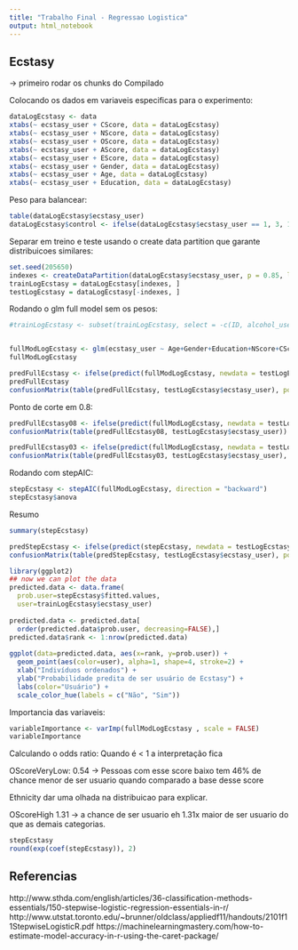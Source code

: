 ```yaml
---
title: "Trabalho Final - Regressao Logistica"
output: html_notebook
---
```


## Ecstasy

-> primeiro rodar os chunks do Compilado

Colocando os dados em variaveis especificas para o experimento:

```r
dataLogEcstasy <- data
xtabs(~ ecstasy_user + CScore, data = dataLogEcstasy)
xtabs(~ ecstasy_user + NScore, data = dataLogEcstasy)
xtabs(~ ecstasy_user + OScore, data = dataLogEcstasy)
xtabs(~ ecstasy_user + AScore, data = dataLogEcstasy)
xtabs(~ ecstasy_user + EScore, data = dataLogEcstasy)
xtabs(~ ecstasy_user + Gender, data = dataLogEcstasy)
xtabs(~ ecstasy_user + Age, data = dataLogEcstasy)
xtabs(~ ecstasy_user + Education, data = dataLogEcstasy)
```

Peso para balancear:

```r
table(dataLogEcstasy$ecstasy_user)
dataLogEcstasy$control <- ifelse(dataLogEcstasy$ecstasy_user == 1, 3, 1)

```


Separar em treino e teste usando o create data partition que garante distribuicoes similares:

```r
set.seed(205650)
indexes <- createDataPartition(dataLogEcstasy$ecstasy_user, p = 0.85, list = FALSE)
trainLogEcstasy = dataLogEcstasy[indexes, ]
testLogEcstasy = dataLogEcstasy[-indexes, ]
```

Rodando o glm full model sem os pesos:
```r
#trainLogEcstasy <- subset(trainLogEcstasy, select = -c(ID, alcohol_user, stimulating_user, cannabis_user))


fullModLogEcstasy <- glm(ecstasy_user ~ Age+Gender+Education+NScore+CScore+AScore+EScore+OScore, data=trainLogEcstasy, family = "binomial")
fullModLogEcstasy

```

```r
predFullEcstasy <- ifelse(predict(fullModLogEcstasy, newdata = testLogEcstasy) >= 0.5, 1, 0)
predFullEcstasy
confusionMatrix(table(predFullEcstasy, testLogEcstasy$ecstasy_user), positive = "1")
```


Ponto de corte em 0.8:
```r
predFullEcstasy08 <- ifelse(predict(fullModLogEcstasy, newdata = testLogEcstasy) >= 0.8, 1, 0)
confusionMatrix(table(predFullEcstasy08, testLogEcstasy$ecstasy_user))

```

```r
predFullEcstasy03 <- ifelse(predict(fullModLogEcstasy, newdata = testLogEcstasy) >= 0.3, 1, 0)
confusionMatrix(table(predFullEcstasy03, testLogEcstasy$ecstasy_user), positive = "1")

```


Rodando com stepAIC:
```r
stepEcstasy <- stepAIC(fullModLogEcstasy, direction = "backward")
stepEcstasy$anova

```

Resumo
```r
summary(stepEcstasy)
```


```r
predStepEcstasy <- ifelse(predict(stepEcstasy, newdata = testLogEcstasy) >= 0.4, 1, 0)
confusionMatrix(table(predStepEcstasy, testLogEcstasy$ecstasy_user), positive="1")

```


```r
library(ggplot2)
## now we can plot the data
predicted.data <- data.frame(
  prob.user=stepEcstasy$fitted.values,
  user=trainLogEcstasy$ecstasy_user)
 
predicted.data <- predicted.data[
  order(predicted.data$prob.user, decreasing=FALSE),]
predicted.data$rank <- 1:nrow(predicted.data)
 
ggplot(data=predicted.data, aes(x=rank, y=prob.user)) +
  geom_point(aes(color=user), alpha=1, shape=4, stroke=2) +
  xlab("Indivíduos ordenados") +
  ylab("Probabilidade predita de ser usuário de Ecstasy") + 
  labs(color="Usuário") +
  scale_color_hue(labels = c("Não", "Sim"))
```

Importancia das variaveis: 
```r
variableImportance <- varImp(fullModLogEcstasy , scale = FALSE)
variableImportance
```

Calculando o odds ratio:
Quando é < 1 a interpretação fica 

OScoreVeryLow: 0.54 -> Pessoas com esse score baixo tem 46% de chance menor de ser usuario quando comparado a base desse score

Ethnicity dar uma olhada na distribuicao para explicar.

OScoreHigh 1.31 -> a chance de ser usuario eh 1.31x maior de ser usuario do que as demais categorias.  

```r
stepEcstasy
round(exp(coef(stepEcstasy)), 2)
```



## Referencias
http://www.sthda.com/english/articles/36-classification-methods-essentials/150-stepwise-logistic-regression-essentials-in-r/
http://www.utstat.toronto.edu/~brunner/oldclass/appliedf11/handouts/2101f11StepwiseLogisticR.pdf
https://machinelearningmastery.com/how-to-estimate-model-accuracy-in-r-using-the-caret-package/